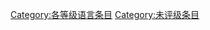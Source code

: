 {{catmore1|[[WikiProject:语言|WikiProject:语言]]}}
{{Articles by Quality|topic=语言|project=语言|format=TOC}}
{{empty category}}

[[Category:各等级语言条目|Category:各等级语言条目]]
[[Category:未评级条目|Category:未评级条目]]
